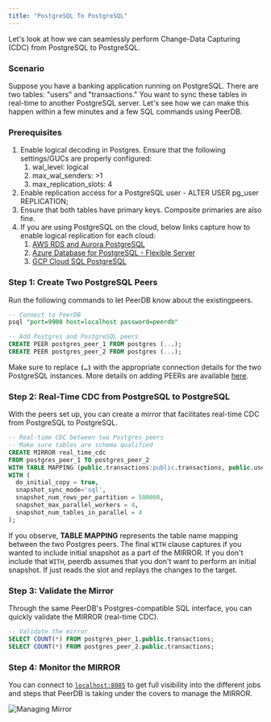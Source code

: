 ```yaml
---
title: "PostgreSQL To PostgreSQL"
---
```


Let's look at how we can seamlessly perform Change-Data Capturing (CDC) from PostgreSQL to PostgreSQL.

### Scenario

Suppose you have a banking application running on PostgreSQL. There are two tables: "users" and "transactions." You want to sync these tables in real-time to another PostgreSQL server. Let's see how we can make this happen within a few minutes and a few SQL commands using PeerDB.

### Prerequisites

1. Enable logical decoding in Postgres. Ensure that the following settings/GUCs are properly configured:
    1. wal_level: logical
    2. max_wal_senders: >1
    3. max_replication_slots: 4
2. Enable replication access for a PostgreSQL user - ALTER USER pg_user REPLICATION;
3. Ensure that both tables have primary keys. Composite primaries are also fine.
4. If you are using PostgreSQL on the cloud, below links capture how to enable logical replication for each cloud:
    1. [AWS RDS and Aurora PostgreSQL](https://docs.aws.amazon.com/AmazonRDS/latest/AuroraUserGuide/AuroraPostgreSQL.Replication.Logical.html#AuroraPostgreSQL.Replication.Logical.Configure)
    2. [Azure Database for PostgreSQL - Flexible Server](https://learn.microsoft.com/azure/postgresql/flexible-server/concepts-logical#pre-requisites-for-logical-replication-and-logical-decoding)
    3. [GCP Cloud SQL PostgreSQL](https://cloud.google.com/sql/docs/postgres/replication/configure-logical-replication#configure-your-postgresql-instance)

### Step 1: Create Two PostgreSQL Peers

Run the following commands to let PeerDB know about the existingpeers.

```sql
-- Connect to PeerDB
psql "port=9900 host=localhost password=peerdb"

-- Add Postgres and PostgreSQL peers
CREATE PEER postgres_peer_1 FROM postgres (...);
CREATE PEER postgres_peer_2 FROM postgres (...);
```

Make sure to replace **`(…)`** with the appropriate connection details for the two PostgreSQL instances. More details on adding PEERs are available [here](/sql/commands/create-peer).

### **Step 2: Real-Time CDC from PostgreSQL to PostgreSQL**

With the peers set up, you can create a mirror that facilitates real-time CDC from PostgreSQL to PostgreSQL. 

```sql
-- Real-time CDC between two Postgres peers
-- Make sure tables are schema qualified
CREATE MIRROR real_time_cdc
FROM postgres_peer_1 TO postgres_peer_2
WITH TABLE MAPPING (public.transactions:public.transactions, public.users:public.users)
WITH (
  do_initial_copy = true,
  snapshot_sync_mode='sql',
  snapshot_num_rows_per_partition = 500000,
  snapshot_max_parallel_workers = 4,
  snapshot_num_tables_in_parallel = 4
); 
```

If you observe, **TABLE MAPPING** represents the table name mapping between the two Postgres peers. The final `WITH` clause captures if you wanted to include initial snapshot as a part of the MIRROR. If you don't include that `WITH`, peerdb assumes that you don't want to perform an initial snapshot. If just reads the slot and replays the changes to the target.

### **Step 3: Validate the Mirror**

Through the same PeerDB's Postgres-compatible SQL interface, you can quickly validate the MIRROR (real-time CDC).

```sql
-- Validate the mirror
SELECT COUNT(*) FROM postgres_peer_1.public.transactions;
SELECT COUNT(*) FROM postgres_peer_2.public.transactions;
```

### Step 4: Monitor the MIRROR

You can connect to [`localhost:8085`](http://`localhost:8085`) to get full visibility into the different jobs and steps that PeerDB is taking under the covers to manage the MIRROR.

![Managing Mirror](../../images/managing_mirror.png)
